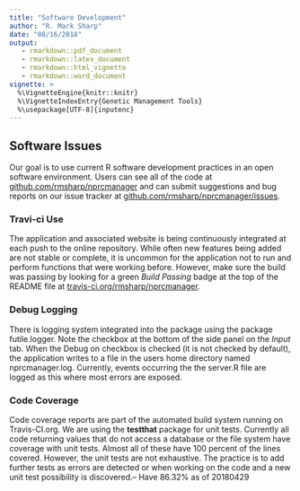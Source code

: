 ```yaml
---
title: "Software Development"
author: "R. Mark Sharp"
date: "08/16/2018"
output: 
   - rmarkdown::pdf_document
   - rmarkdown::latex_document
   - rmarkdown::html_vignette
   - rmarkdown::word_document
vignette: >
  %\VignetteEngine{knitr::knitr}
  %\VignetteIndexEntry{Genetic Management Tools}
  %\usepackage[UTF-8]{inputenc}
---
```


## Software Issues

Our goal is to use current R software development practices in an open software
environment. Users can see all of the code at [github.com/rmsharp/nprcmanager](https://github.com/rmsharp/nprcmanager)
and can submit suggestions and bug reports on our issue tracker at 
[github.com/rmsharp/nprcmanager/issues](https://github.com/rmsharp/nprcmanager/issues).

### Travi-ci Use

The application and associated website is being continuously integrated 
at each push to the online repository. While often new features being added
are not stable or complete, it is uncommon for the application not to run 
and perform functions that were working before. However, make sure the 
build was passing by looking for a green _Build Passing_ badge at the top
of the README file at [travis-ci.org/rmsharp/nprcmanager](https://travis-ci.org/rmsharp/nprcmanager).

### Debug Logging  

There is logging system integrated into the package using the 
package futile.logger. Note the checkbox at the 
bottom of the side panel on the _Input_ tab.
When the Debug on checkbox is checked (it is not checked by default), 
the application writes to a file in the users home directory named 
nprcmanager.log. Currently, events occurring the the 
server.R file are logged as this where most errors are exposed. 

### Code Coverage

Code coverage reports are part of the automated build system running on 
Travis-CI.org. We are using the __testthat__ package for unit tests.
Currently all code returning values that do not access 
a database or the file system have coverage with unit tests. 
Almost all of these have
100 percent of the lines covered. However, the unit tests are not 
exhaustive. The practice is to add further tests as errors are detected
or when working on the code and a new unit test possibility is 
discovered.-- Have 86.32% as of 20180429

